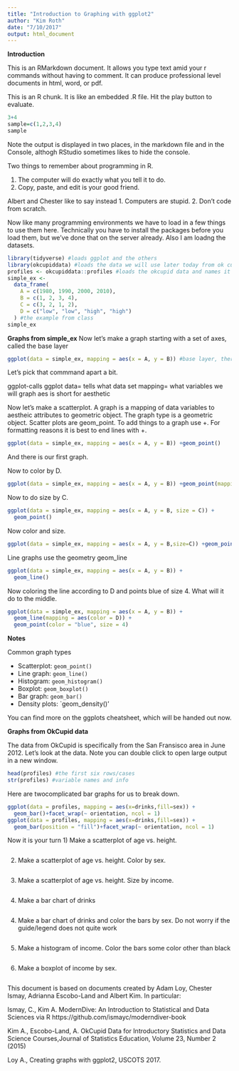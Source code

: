 ```yaml
---
title: "Introduction to Graphing with ggplot2"
author: "Kim Roth"
date: "7/10/2017"
output: html_document
---
```


**Introduction**

This is an RMarkdown document. It allows you type text amid your r commands without having to comment. It can produce professional level documents in html, word, or pdf. 

This is an R chunk. It is like an embedded .R file. Hit the play button to evaluate.
```r
3+4
sample=c(1,2,3,4)
sample
```

Note the output is displayed in two places, in the markdown file and in the Console, althogh RStudio sometimes likes to hide the console.

Two things to remember about programming in R.

1. The computer will do exactly what you tell it to do. 
2. Copy, paste, and edit is your good friend.

Albert and Chester like to say instead
1. Computers are stupid.
2. Don't code from scratch.

Now like many programming environments we have to load in a few things to use them here. Technically you have to install the packages before you load them, but we've done that on the server already. Also I am loadng the datasets.
```r
library(tidyverse) #loads ggplot and the others
library(okcupiddata) #loads the data we will use later today from ok cupid, a dating site.
profiles <- okcupiddata::profiles #loads the okcupid data and names it profiles.
simple_ex <-
  data_frame(
    A = c(1980, 1990, 2000, 2010),
    B = c(1, 2, 3, 4),
    C = c(3, 2, 1, 2),
    D = c("low", "low", "high", "high")
  ) #the example from class
simple_ex
```

**Graphs from simple_ex**
Now let's make a graph starting with a set of axes, called the base layer
```r
ggplot(data = simple_ex, mapping = aes(x = A, y = B)) #base layer, there is no graph here yet, just an x and y axis
```

Let's pick that commmand apart a bit.

ggplot-calls ggplot
data= tells what data set
mapping= what variables we will graph 
aes is short for aesthetic

Now let's make a scatterplot. A graph is a mapping of data variables to aestheic attributes to geometric object. The graph type is a geometric object. Scatter plots are geom_point. To add things to a graph use +. For formatting reasons it is best to end lines with +.
```r
ggplot(data = simple_ex, mapping = aes(x = A, y = B)) +geom_point()
```
And there is our first graph.

Now to color by D.

```r
ggplot(data = simple_ex, mapping = aes(x = A, y = B)) +geom_point(mapping = aes(color = D))
```

Now to do size by C.
```r
ggplot(data = simple_ex, mapping = aes(x = A, y = B, size = C)) + 
  geom_point()
```

Now color and size.
```r
ggplot(data = simple_ex, mapping = aes(x = A, y = B,size=C)) +geom_point(mapping = aes(color = D))
```

Line graphs use the geometry geom_line
```r
ggplot(data = simple_ex, mapping = aes(x = A, y = B)) + 
  geom_line()
```

Now coloring the line according to D and points blue of size 4. What will it do to the middle.
```r
ggplot(data = simple_ex, mapping = aes(x = A, y = B)) + 
  geom_line(mapping = aes(color = D)) +
  geom_point(color = "blue", size = 4)
```

**Notes**

Common graph types

- Scatterplot: `geom_point()`
- Line graph: `geom_line()`
- Histogram: `geom_histogram()`
- Boxplot: `geom_boxplot()`
- Bar graph: `geom_bar()`
- Density plots: `geom_density()'


You can find more on the ggplots cheatsheet, which will be handed out now.

**Graphs from OkCupid data**

The data from OkCupid is specifically from the San Fransisco area in June 2012. Let's look at the data. Note you can double click to open large output in a new window.
```r
head(profiles) #the first six rows/cases
str(profiles) #variable names and info
```

Here are twocomplicated bar graphs for us to break down. 
```r
ggplot(data = profiles, mapping = aes(x=drinks,fill=sex)) + 
  geom_bar()+facet_wrap(~ orientation, ncol = 1)
ggplot(data = profiles, mapping = aes(x=drinks,fill=sex)) + 
  geom_bar(position = "fill")+facet_wrap(~ orientation, ncol = 1)
```

Now it is your turn
1) Make a scatterplot of age vs. height. 
```r

```

2) Make a scatterplot of age vs. height. Color by sex.
```r

```

3) Make a scatterplot of age vs. height. Size by income.
```r

```

4) Make a bar chart of drinks
```r

```

4) Make a bar chart of drinks and color the bars by sex. Do not worry if the guide/legend does not quite work
```r

```

5) Make a histogram of income. Color the bars some color other than black
```r

```

6) Make a boxplot of income by sex.
```r

```

This document is based on documents created by Adam Loy, Chester Ismay, Adrianna Escobo-Land and Albert Kim.
In particular:

Ismay, C., Kim A. ModernDive: An Introduction to Statistical and Data Sciences via R
https://github.com/ismayc/moderndiver-book

Kim A., Escobo-Land, A. OkCupid Data for Introductory Statistics and Data Science Courses,Journal of Statistics Education, Volume 23, Number 2 (2015)

Loy A., Creating graphs with ggplot2, USCOTS 2017.

